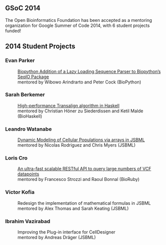 == GSoC 2014 ==

The Open Bioinformatics Foundation has been accepted as a mentoring organization for Google Summer of Code 2014, with 6 student projects funded!

== 2014 Student Projects ==

=== Evan Parker ===

:[http://evanaparker.com/ Biopython Addition of a Lazy Loading Sequence Parser to Biopython’s SeqIO Package]
:mentored by Wibowo Arindrarto and Peter Cock (BioPython)

=== Sarah Berkemer ===

:[http://biohaskell.org/GSoC_blog/First_Week High-performance Transalign algorithm in Haskell]
:mentored by Christian Höner zu Siederdissen and Ketil Malde (BioHaskell)

=== Leandro Watanabe ===

:[http://lhwatanabe.blogspot.com Dynamic Modeling of Cellular Populations via arrays in JSBML]
:mentored by Nicolas Rodriguez and Chris Myers (JSBML)

=== Loris Cro ===

:[http://kappaloris.github.io/GSoC-2014-OBF/ An ultra-fast scalable RESTful API to query large numbers of VCF datapoints]
:mentored by Francesco Strozzi and Raoul Bonnal (BioRuby)

=== Victor Kofia ===

:Redesign the implementation of mathematical formulas in JSBML
:mentored by Alex Thomas and Sarah Keating (JSBML)

=== Ibrahim Vazirabad ===

:Improving the Plug-in interface for CellDesigner 
:mentored by Andreas Dräger (JSBML)